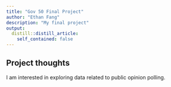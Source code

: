 ```yaml
---
title: "Gov 50 Final Project"
author: "Ethan Fang"
description: "My final project"
output:
  distill::distill_article:
    self_contained: false
---
```




## Project thoughts

I am interested in exploring data related to public opinion polling. 